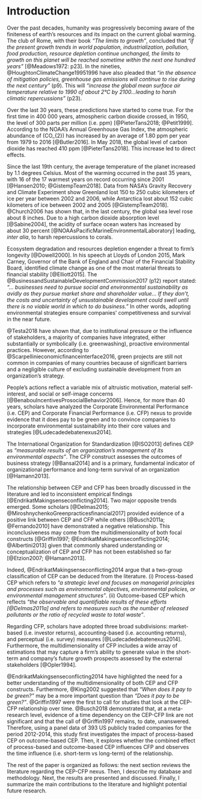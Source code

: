 
# Introduction {-}

Over the past decades, humanity was progressively becoming aware of the finiteness of earth’s resources and its impact on the current global warming. The club of Rome, with their book *"The limits to growth"*, concluded that  *"if the present growth trends in world population, industrialization, pollution, food production, resource depletion continue unchanged, the limits to growth on this planet will be reached sometime within the next one hundred years"* [@Meadows1972: p23]. In the nineties, @HoughtonClimateChange19951996 have also pleaded that *"in the absence of mitigation policies, greenhouse gas emissions will continue to rise during the next century"* (p9). This will *"increase the global mean surface air temperature relative to 1990 of about 2°C by 2100...leading to harsh climatic repercussions"* (p23). 

Over the last 30 years, these predictions have started to come true. For the first time in 400 000 years, atmospheric carbon dioxide crossed, in 1950, the level of 300 parts per million\footnote{A concentration of 300 ppm means that for every million air particles, 300 of them are carbon dioxide molecules, namely a carbon concentration of 0.03\%.} (i.e. ppm) [@PieterTans2018; @Petit1999]. According to the NOAA's Annual Greenhouse Gas Index, the atmospheric abundance of \(CO_{2}\) has increased by an average of 1.80 ppm per year from 1979 to 2016 [@Butler2016]. In May 2018, the global level of carbon dioxide has reached 410 ppm [@PieterTans2018]. This increase led to direct effects.

Since the last 19th century, the average temperature of the planet increased by 1.1 degrees Celsius. Most of the warming occurred in the past 35 years, with 16 of the 17 warmest years on record occurring since 2001 [@Hansen2010; @GistempTeam2018]. Data from NASA's Gravity Recovery and Climate Experiment show Greenland lost 150 to 250 cubic kilometers of ice per year between 2002 and 2006, while Antarctica lost about 152 cubic kilometers of ice between 2002 and 2005 [@GistempTeam2018]. @Church2006 has shown that, in the last century, the global sea level rose about 8 inches. Due to a high carbon dioxide absorption level [@Sabine2004], the acidity of surface ocean waters has increased by about 30 percent [@NOAAsPacificMarineEnvironmentalLaboratory] leading, *inter alia*, to harsh repercussions to corals.

Ecosystem degradation and resources depletion engender a threat to firm’s longevity [@Dowell2000]. In his speech at Lloyds of London 2015, Mark Carney, Governor of the Bank of England and Chair of the Financial Stability Board, identified climate change as one of the most material threats to financial stability [@Elliott2015]. The @BusinessandSustainableDevelopmentCommission2017 (p12) report stated: *"... businesses need to pursue social and environmental sustainability as avidly as they pursue market share and shareholder value... If they don’t, the costs and uncertainty of unsustainable development could swell until there is no viable world in which to do business."* In other words, adopting environmental strategies ensure companies' competitiveness and survival in the near future.

@Testa2018 have shown that, due to institutional pressure or the influence of stakeholders, a majority of companies have integrated, either substantially or symbolically (i.e. greenwashing), proactive environmental practices. However, according to @Scarpellinieconomicfinanceinterface2016, green projects are still not common in companies of many countries because of significant barriers and a negligible culture of excluding sustainable development from an organization’s strategy. 

People’s actions reflect a variable mix of altruistic motivation, material self-interest, and social or self-image concerns [@BenabouIncentivesProsocialBehavior2006]. Hence, for more than 40 years, scholars have analyzed the Corporate Environmental Performance (i.e. CEP) and Corporate Financial Performance (i.e. CFP) nexus to provide evidence that it does pay to be green and to convince companies to incorporate environmental sustainability into their core values and strategies [@Ludecadedebatenexus2014]. 

The International Organization for Standardization [@ISO2013] defines CEP as *“measurable results of an organization’s management of its environmental aspects”*. The CFP construct assesses  the outcomes of business strategy [@Bansal2014] and is a primary, fundamental indicator of organizational performance and long-term survival of an organization [@Hamann2013]. 

The relationship between CEP and CFP has been broadly discussed in the literature and led to inconsistent empirical findings [@EndrikatMakingsenseconflicting2014]. Two major opposite trends emerged. Some scholars [@Delmas2015; @MiroshnychenkoGreenpracticesfinancial2017] provided evidence of a positive link between CEP and CFP while others [@Busch2011a; @Fernando2010] have demonstrated a negative relationship. This inconclusiveness may come from the multidimensionality of both focal constructs [@Griffin1997; @EndrikatMakingsenseconflicting2014; @Albertini2013] given that commonly shared understanding or conceptualization of CEP and CFP has not been established so far [@Etzion2007; @Hamann2013]. 

\newpage
Indeed, @EndrikatMakingsenseconflicting2014 argue that a two-group classification of CEP can be deduced from the literature. (i) Process-based CEP which refers to *"a strategic level and focuses on managerial principles and processes such as environmental objectives, environmental policies, or environmental management structures"*. (ii) Outcome-based CEP which reflects *"the observable and quantifiable results of these efforts [@Delmas2011a] and refers to measures such as the number of released pollutants or the ratio of recycled waste to total waste"*. 

Regarding CFP, scholars have adopted three broad subdivisions: market-based (i.e. investor returns), accounting-based (i.e. accounting returns), and perceptual (i.e. survey) measures [@Ludecadedebatenexus2014]. Furthermore, the multidimensionality of CFP includes a wide array of estimations that may capture a firm’s ability to generate value in the short-term and company’s future growth prospects assessed by the external stakeholders [@Opler1994].

@EndrikatMakingsenseconflicting2014 have highlighted the need for a better understanding of the multidimensionality of both CEP and CFP constructs. Furthermore, @King2002 suggested that *“When does it pay to be green?”* may be a more important question than *“Does it pay to be green?”*. @Griffin1997 were the first to call for studies that look at the CEP-CFP relationship over time. @Busch2018 demonstrated that, at a meta-research level, evidence of a time dependency on the CEP-CFP link are not significant and that the call of @Griffin1997 remains, to date, unanswered. Therefore, using a panel data of 393 US publicly traded companies for the period 2012-2014, this study first investigates the impact of process-based CEP on outcome-based CEP. Then, it explores whether the combined effect of process-based and outcome-based CEP influences CFP and observes the time influence (i.e. short-term vs long-term) of the relationship.


The rest of the paper is organized as follows: the next section reviews the literature regarding the CEP-CFP nexus. Then, I describe my database and methodology. Next, the results are presented and discussed. Finally, I summarize the main contributions to the literature and highlight potential future research.





